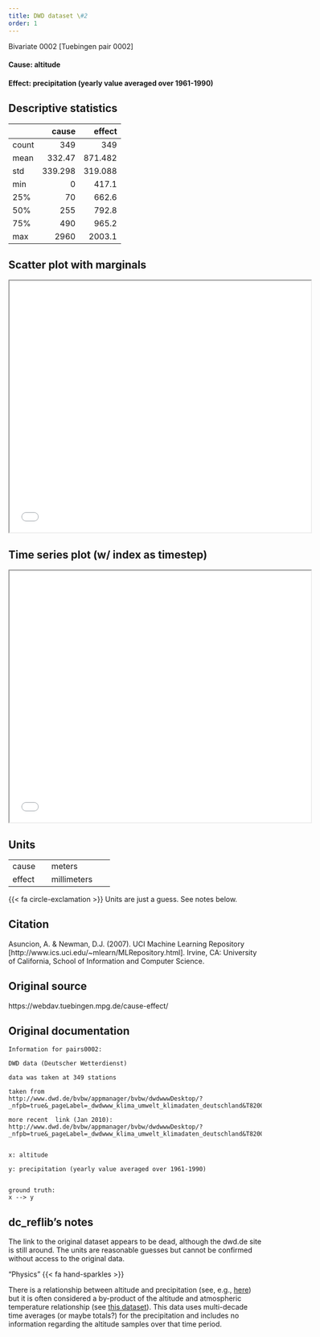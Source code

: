 ```yaml
---
title: DWD dataset \#2
order: 1
---
```


Bivariate 0002  [Tuebingen pair 0002]

#### **Cause**: altitude
#### **Effect**: precipitation (yearly value averaged over 1961-1990)

## Descriptive statistics
|       |    cause |   effect |
|:------|---------:|---------:|
| count |  349     |  349     |
| mean  |  332.47  |  871.482 |
| std   |  339.298 |  319.088 |
| min   |    0     |  417.1   |
| 25%   |   70     |  662.6   |
| 50%   |  255     |  792.8   |
| 75%   |  490     |  965.2   |
| max   | 2960     | 2003.1   |

## Scatter plot with marginals

```{=html}
<iframe width=600 height=500 src="plots/scatter_0002.html"></iframe>
```

## Time series plot (w/ index as timestep)

```{=html}
<iframe width=600 height=500 src="plots/series_0002.html"></iframe>
```

## Units
+----------+-----------------+
| cause    | meters          |
+----------+-----------------+
| effect   | millimeters     |
+----------+-----------------+
{{< fa circle-exclamation >}} Units are just a guess. See notes below.


## Citation
Asuncion, A. & Newman, D.J. (2007).
UCI Machine Learning Repository [http://www.ics.uci.edu/~mlearn/MLRepository.html].
Irvine, CA: University of California, School of Information and Computer Science.

## Original source
https://webdav.tuebingen.mpg.de/cause-effect/

## Original documentation
```
Information for pairs0002:

DWD data (Deutscher Wetterdienst)

data was taken at 349 stations

taken from
http://www.dwd.de/bvbw/appmanager/bvbw/dwdwwwDesktop/?_nfpb=true&_pageLabel=_dwdwww_klima_umwelt_klimadaten_deutschland&T82002gsbDocumentPath=Navigation%2FOeffentlichkeit%2FKlima__Umwelt%2FKlimadaten%2Fkldaten__kostenfrei%2Fausgabe__mittelwerte__node.html__nnn%3Dtrue

more recent  link (Jan 2010):
http://www.dwd.de/bvbw/appmanager/bvbw/dwdwwwDesktop/?_nfpb=true&_pageLabel=_dwdwww_klima_umwelt_klimadaten_deutschland&T82002gsbDocumentPath=Navigation%2FOeffentlichkeit%2FKlima__Umwelt%2FKlimadaten%2Fkldaten__kostenfrei%2Fausgabe__mittelwerte__node.html__nnn%3Dtrue


x: altitude

y: precipitation (yearly value averaged over 1961-1990)


ground truth:
x --> y

```

## dc_reflib's notes
The link to the original dataset appears to be dead, although the dwd.de site is still around. The units are reasonable guesses but cannot be confirmed without access to the original data.

::: {.callout-note title="Operational Causality"}
"Physics" {{< fa hand-sparkles >}} 

There is a relationship between altitude and precipitation (see, e.g., [here](https://en.wikipedia.org/wiki/Altitudinal_zonation)) but it is often considered a by-product of the altitude and atmospheric temperature relationship (see [this dataset](bivariate_0.qmd)). This data uses multi-decade time averages (or maybe totals?) for the precipitation and includes no information regarding the altitude samples over that time period.
:::